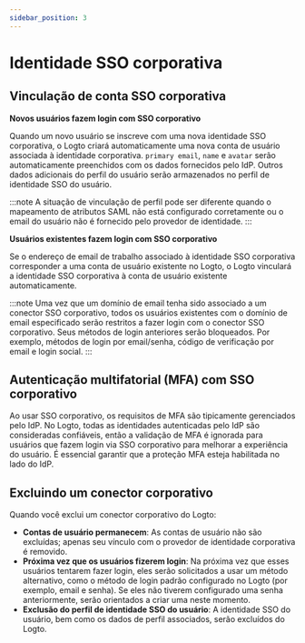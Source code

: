 ```yaml
---
sidebar_position: 3
---
```


# Identidade SSO corporativa

## Vinculação de conta SSO corporativa

**Novos usuários fazem login com SSO corporativo**

Quando um novo usuário se inscreve com uma nova identidade SSO corporativa, o Logto criará automaticamente uma nova conta de usuário associada à identidade corporativa. `primary email`, `name` e `avatar` serão automaticamente preenchidos com os dados fornecidos pelo IdP. Outros dados adicionais do perfil do usuário serão armazenados no perfil de identidade SSO do usuário.

:::note
A situação de vinculação de perfil pode ser diferente quando o mapeamento de atributos SAML não está configurado corretamente ou o email do usuário não é fornecido pelo provedor de identidade.
:::

**Usuários existentes fazem login com SSO corporativo**

Se o endereço de email de trabalho associado à identidade SSO corporativa corresponder a uma conta de usuário existente no Logto, o Logto vinculará a identidade SSO corporativa à conta de usuário existente automaticamente.

:::note
Uma vez que um domínio de email tenha sido associado a um conector SSO corporativo, todos os usuários existentes com o domínio de email especificado serão restritos a fazer login com o conector SSO corporativo. Seus métodos de login anteriores serão bloqueados. Por exemplo, métodos de login por email/senha, código de verificação por email e login social.
:::

## Autenticação multifatorial (MFA) com SSO corporativo

Ao usar SSO corporativo, os requisitos de MFA são tipicamente gerenciados pelo IdP. No Logto, todas as identidades autenticadas pelo IdP são consideradas confiáveis, então a validação de MFA é ignorada para usuários que fazem login via SSO corporativo para melhorar a experiência do usuário. É essencial garantir que a proteção MFA esteja habilitada no lado do IdP.

## Excluindo um conector corporativo

Quando você exclui um conector corporativo do Logto:

- **Contas de usuário permanecem**: As contas de usuário não são excluídas; apenas seu vínculo com o provedor de identidade corporativa é removido.
- **Próxima vez que os usuários fizerem login**: Na próxima vez que esses usuários tentarem fazer login, eles serão solicitados a usar um método alternativo, como o método de login padrão configurado no Logto (por exemplo, email e senha). Se eles não tiverem configurado uma senha anteriormente, serão orientados a criar uma neste momento.
- **Exclusão do perfil de identidade SSO do usuário**: A identidade SSO do usuário, bem como os dados de perfil associados, serão excluídos do Logto.
